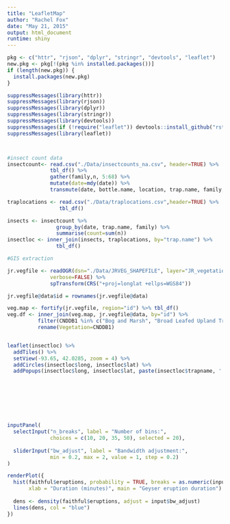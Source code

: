 ```yaml
---
title: "LeafletMap"
author: "Rachel Fox"
date: "May 21, 2015"
output: html_document
runtime: shiny
---
```


```r
pkg <- c("httr", "rjson", "dplyr", "stringr", "devtools", "leaflet")
new.pkg <- pkg[!(pkg %in% installed.packages())]
if (length(new.pkg)) {
  install.packages(new.pkg)
}

suppressMessages(library(httr))
suppressMessages(library(rjson))
suppressMessages(library(dplyr))
suppressMessages(library(stringr))
suppressMessages(library(devtools))
suppressMessages(if (!require("leaflet")) devtools::install_github("rstudio/leaflet"))
suppressMessages(library(leaflet))



#insect count data
insectcount<- read.csv("./Data/insectcounts_na.csv", header=TRUE) %>%
              tbl_df() %>% 
              gather(family,n, 5:68) %>%
              mutate(date=mdy(date)) %>%
              transmute(date, bottle.name, location, trap.name, family, n)

traplocations <- read.csv("./Data/traplocations.csv",header=TRUE) %>%
                 tbl_df()

insects <- insectcount %>% 
                group_by(date, trap.name, family) %>%
                summarise(count=sum(n))
insectloc <- inner_join(insects, traplocations, by="trap.name") %>%
                tbl_df() 

#GIS extraction

jr.vegfile <- readOGR(dsn="./Data/JRVEG_SHAPEFILE", layer="JR_vegetation_2012", 
              verbose=FALSE) %>%
              spTransform(CRS("+proj=longlat +ellps=WGS84")) 

jr.vegfile@data$id = rownames(jr.vegfile@data)

veg.map <- fortify(jr.vegfile, region="id") %>% tbl_df()
veg.df <- inner_join(veg.map, jr.vegfile@data, by="id") %>%
          filter(CNDDB1 %in% c("Bog and Marsh", "Broad Leafed Upland Tree Dominated", "Coniferous Upland Forest and Woodland", "Grass and Herb Dominated Communities", "Riparian and Bottomland Habitat", "Scrub and Chaparral")) %>%
          rename(Vegetation=CNDDB1)


leaflet(insectloc) %>%
  addTiles() %>%
  setView(-93.65, 42.0285, zoom = 4) %>%
  addCircles(insectloc$long, insectloc$lat) %>%
  addPopups(insectloc$long, insectloc$lat, paste(insectloc$trapname, '!', sep=''))








inputPanel(
  selectInput("n_breaks", label = "Number of bins:",
              choices = c(10, 20, 35, 50), selected = 20),
  
  sliderInput("bw_adjust", label = "Bandwidth adjustment:",
              min = 0.2, max = 2, value = 1, step = 0.2)
)

renderPlot({
  hist(faithful$eruptions, probability = TRUE, breaks = as.numeric(input$n_breaks),
       xlab = "Duration (minutes)", main = "Geyser eruption duration")
  
  dens <- density(faithful$eruptions, adjust = input$bw_adjust)
  lines(dens, col = "blue")
})
```

